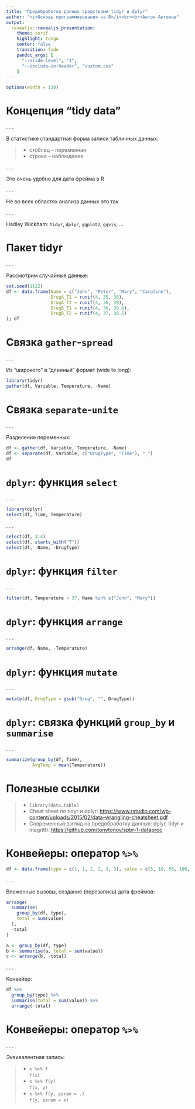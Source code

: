 ```yaml
---
title: "Предобработка данных средствами tidyr и dplyr"
author: "<i>Основы программирования на R</i><br><br>Антон Антонов"
output: 
  revealjs::revealjs_presentation:
    theme: serif
    highlight: tango
    center: false
    transition: fade
    pandoc_args: [ 
      "--slide-level", "1", 
      "--include-in-header", "custom.css"
    ]
---
```


```r
options(width = 110)
```

# Концепция "tidy data"

. . .

В статистике стандартная форма записи табличных данных: 

>- стоблец -- переменная
>- строка -- наблюдение

. . .

Это очень удобно для дата фрейма в R

. . .

Не во всех областях анализа данных это так

. . .

Hadley Wickham: `tidyr`, `dplyr`, `ggplot2`, `ggvis`, ...

# Пакет tidyr

. . .

Рассмотрим случайные данные:

```r
set.seed(1122)
df <- data.frame(Name = c("John", "Peter", "Mary", "Caroline"),
                 DrugA_T1 = runif(4, 35, 36),
                 DrugA_T2 = runif(4, 36, 39),
                 DrugB_T1 = runif(4, 36, 36.6),
                 DrugB_T2 = runif(4, 37, 38.5)
); df
```

# Связка `gather`-`spread`

. . .

Из "широкого" в "длинный" формат (wide to long):
```r
library(tidyr)
gather(df, Variable, Temperature, -Name) 
```

# Связка `separate`-`unite`

. . .

Разделение переменных:

```r
df <- gather(df, Variable, Temperature, -Name)
df <- separate(df, Variable, c("DrugType", "Time"), "_")
df
```

# `dplyr`: функция `select`

. . .

```r
library(dplyr)
select(df, Time, Temperature)
```

. . .

```r
select(df, 3:4)
select(df, starts_with("T"))
select(df, -Name, -DrugType)
````

# `dplyr`: функция `filter`

. . .

```r
filter(df, Temperature > 37, Name %in% c("John", "Mary"))
```

# `dplyr`: функция `arrange`

. . . 

```r
arrange(df, Name, -Temperature)
```

# `dplyr`: функция `mutate`

. . . 

```r
mutate(df, DrugType = gsub("Drug", "", DrugType))
```

# `dplyr`: связка функций `group_by` и `summarise`

. . . 

```r
summarize(group_by(df, Time), 
          AvgTemp = mean(Temperature))
```

# Полезные ссылки

>- `library(data.table)`
>- Cheat sheet по tidyr и dplyr: [https://www.rstudio.com/wp-content/uploads/2015/02/data-wrangling-cheatsheet.pdf](https://www.rstudio.com/wp-content/uploads/2015/02/data-wrangling-cheatsheet.pdf)
>- Современный взгляд на предобработку данных: dplyr, tidyr и magrittr. [https://github.com/tonytonov/spbr-1-dataproc](https://github.com/tonytonov/spbr-1-dataproc)

# Конвейеры: оператор `%>%`

```r
df <- data.frame(type = c(1, 1, 2, 2, 3, 3), value = c(5, 10, 50, 100, 7, 7))
```

. . .

Вложенные вызовы, создание (перезапись) дата фреймов:

```r
arrange(
  summarise(
    group_by(df, type), 
    total = sum(value)
  ),
  -total
)
```

```r
a <- group_by(df, type)
b <- summarise(a, total = sum(value))
c <- arrange(b, -total)
```

. . .

Конвейер:
```r
df %>%
  group_by(type) %>%
  summarise(total = sum(value)) %>%
  arrange(-total)
```

# Конвейеры: оператор `%>%`

. . .

Эквивалентная запись:

>- `x %>% f` <br>  `f(x)`
>- `x %>% f(y)` <br> `f(x, y)`
>- `x %>% f(y, param = .)` <br> `f(y, param = x)`